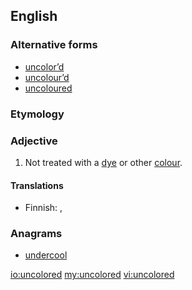 ==English==

===Alternative forms===
* [[uncolor’d]] {{qualifier|obsolete}}
* [[uncolour’d]] {{qualifier|obsolete}}
* [[uncoloured]]

===Etymology===
{{prefix|un|colored}}

===Adjective===
{{en-adj|-}}

# {{US}} Not treated with a [[dye]] or other [[colour]].

====Translations====
{{trans-top|not treated with a dye}}
* Finnish: {{t|fi|värjäämätön}}, {{t|fi|värittämätön}}
{{trans-mid}}
{{trans-bottom}}

===Anagrams===
* [[undercool#English|undercool]]

[[io:uncolored]]
[[my:uncolored]]
[[vi:uncolored]]